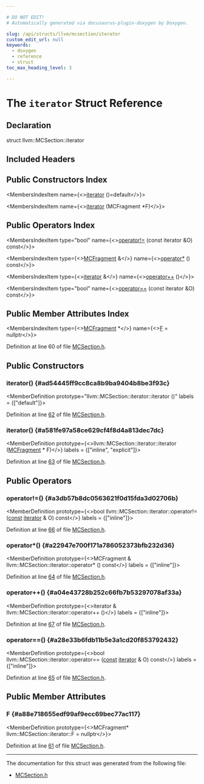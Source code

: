 ```yaml
---

# DO NOT EDIT!
# Automatically generated via docusaurus-plugin-doxygen by Doxygen.

slug: /api/structs/llvm/mcsection/iterator
custom_edit_url: null
keywords:
  - doxygen
  - reference
  - struct
toc_max_heading_level: 3

---
```





# The `iterator` Struct Reference

<DoxygenPage pluginConfig={pluginConfig}>



## Declaration

<CodeBlock>struct llvm::MCSection::iterator</CodeBlock>

## Included Headers

<IncludesList>
<IncludesListItem
  filePath="llvm/MC/MCSection.h"
  permalink="/docs/api/files/include/include/llvm/include/llvm/mc/mcsection-h"
  isLocal="true" />
</IncludesList>

## Public Constructors Index

<MembersIndex>

<MembersIndexItem
  name={<><a href="#ad54445ff9cc8ca8b9ba9404b8be3f93c">iterator</a> ()=default</>}>
</MembersIndexItem>

<MembersIndexItem
  name={<><a href="#a581fe97a58ce629cf4f8d4a813dec7dc">iterator</a> (MCFragment &#42;F)</>}>
</MembersIndexItem>

</MembersIndex>

## Public Operators Index

<MembersIndex>

<MembersIndexItem
  type="bool"
  name={<><a href="#a3db57b8dc0563621f0d15fda3d02706b">operator!=</a> (const iterator &amp;O) const</>}>
</MembersIndexItem>

<MembersIndexItem
  type={<><a href="/docs/api/classes/llvm/mcfragment">MCFragment</a> &amp;</>}
  name={<><a href="#a22947e700f171a786052373bfb232d36">operator&#42;</a> () const</>}>
</MembersIndexItem>

<MembersIndexItem
  type={<><a href="/docs/api/structs/llvm/mcsection/iterator">iterator</a> &amp;</>}
  name={<><a href="#a04e43728b252c66fb7b53297078af33a">operator++</a> ()</>}>
</MembersIndexItem>

<MembersIndexItem
  type="bool"
  name={<><a href="#a28e33b6fdb11b5e3a1cd20f853792432">operator==</a> (const iterator &amp;O) const</>}>
</MembersIndexItem>

</MembersIndex>

## Public Member Attributes Index

<MembersIndex>

<MembersIndexItem
  type={<><a href="/docs/api/classes/llvm/mcfragment">MCFragment</a> &#42;</>}
  name={<><a href="#a88e718655edf99af9ecc69bec77ac117">F</a> = nullptr</>}>
</MembersIndexItem>

</MembersIndex>


Definition at line 60 of file <a href="/docs/api/files/include/include/llvm/include/llvm/mc/mcsection-h">MCSection.h</a>.

<SectionDefinition>

## Public Constructors

### iterator() {#ad54445ff9cc8ca8b9ba9404b8be3f93c}

<MemberDefinition
  prototype="llvm::MCSection::iterator::iterator ()"
  labels = {["default"]}>

Definition at line <a href="/docs/api/files/include/include/llvm/include/llvm/mc/mcsection-h/#l00062">62</a> of file <a href="/docs/api/files/include/include/llvm/include/llvm/mc/mcsection-h">MCSection.h</a>.
</MemberDefinition>

### iterator() {#a581fe97a58ce629cf4f8d4a813dec7dc}

<MemberDefinition
  prototype={<>llvm::MCSection::iterator::iterator (<a href="/docs/api/classes/llvm/mcfragment">MCFragment</a> &#42; F)</>}
  labels = {["inline", "explicit"]}>

Definition at line <a href="/docs/api/files/include/include/llvm/include/llvm/mc/mcsection-h/#l00063">63</a> of file <a href="/docs/api/files/include/include/llvm/include/llvm/mc/mcsection-h">MCSection.h</a>.
</MemberDefinition>

</SectionDefinition>

<SectionDefinition>

## Public Operators

### operator!=() {#a3db57b8dc0563621f0d15fda3d02706b}

<MemberDefinition
  prototype={<>bool llvm::MCSection::iterator::operator!= (<a href="/docs/api/files/lib/lib/target/lib/target/aarch64/aarch64promoteconstant-cpp/#a90f8350fecae261c25be85d38b451bff">const</a> <a href="/docs/api/structs/llvm/mcsection/iterator">iterator</a> &amp; O) const</>}
  labels = {["inline"]}>

Definition at line <a href="/docs/api/files/include/include/llvm/include/llvm/mc/mcsection-h/#l00066">66</a> of file <a href="/docs/api/files/include/include/llvm/include/llvm/mc/mcsection-h">MCSection.h</a>.
</MemberDefinition>

### operator&#42;() {#a22947e700f171a786052373bfb232d36}

<MemberDefinition
  prototype={<>MCFragment &amp; llvm::MCSection::iterator::operator&#42; () const</>}
  labels = {["inline"]}>

Definition at line <a href="/docs/api/files/include/include/llvm/include/llvm/mc/mcsection-h/#l00064">64</a> of file <a href="/docs/api/files/include/include/llvm/include/llvm/mc/mcsection-h">MCSection.h</a>.
</MemberDefinition>

### operator++() {#a04e43728b252c66fb7b53297078af33a}

<MemberDefinition
  prototype={<>iterator &amp; llvm::MCSection::iterator::operator++ ()</>}
  labels = {["inline"]}>

Definition at line <a href="/docs/api/files/include/include/llvm/include/llvm/mc/mcsection-h/#l00067">67</a> of file <a href="/docs/api/files/include/include/llvm/include/llvm/mc/mcsection-h">MCSection.h</a>.
</MemberDefinition>

### operator==() {#a28e33b6fdb11b5e3a1cd20f853792432}

<MemberDefinition
  prototype={<>bool llvm::MCSection::iterator::operator== (<a href="/docs/api/files/lib/lib/target/lib/target/aarch64/aarch64promoteconstant-cpp/#a90f8350fecae261c25be85d38b451bff">const</a> <a href="/docs/api/structs/llvm/mcsection/iterator">iterator</a> &amp; O) const</>}
  labels = {["inline"]}>

Definition at line <a href="/docs/api/files/include/include/llvm/include/llvm/mc/mcsection-h/#l00065">65</a> of file <a href="/docs/api/files/include/include/llvm/include/llvm/mc/mcsection-h">MCSection.h</a>.
</MemberDefinition>

</SectionDefinition>

<SectionDefinition>

## Public Member Attributes

### F {#a88e718655edf99af9ecc69bec77ac117}

<MemberDefinition
  prototype={<>MCFragment&#42; llvm::MCSection::iterator::F = nullptr</>}>

Definition at line <a href="/docs/api/files/include/include/llvm/include/llvm/mc/mcsection-h/#l00061">61</a> of file <a href="/docs/api/files/include/include/llvm/include/llvm/mc/mcsection-h">MCSection.h</a>.
</MemberDefinition>

</SectionDefinition>

<hr/>

The documentation for this struct was generated from the following file:

<ul>
<li><a href="/docs/api/files/include/include/llvm/include/llvm/mc/mcsection-h">MCSection.h</a></li>
</ul>

</DoxygenPage>

